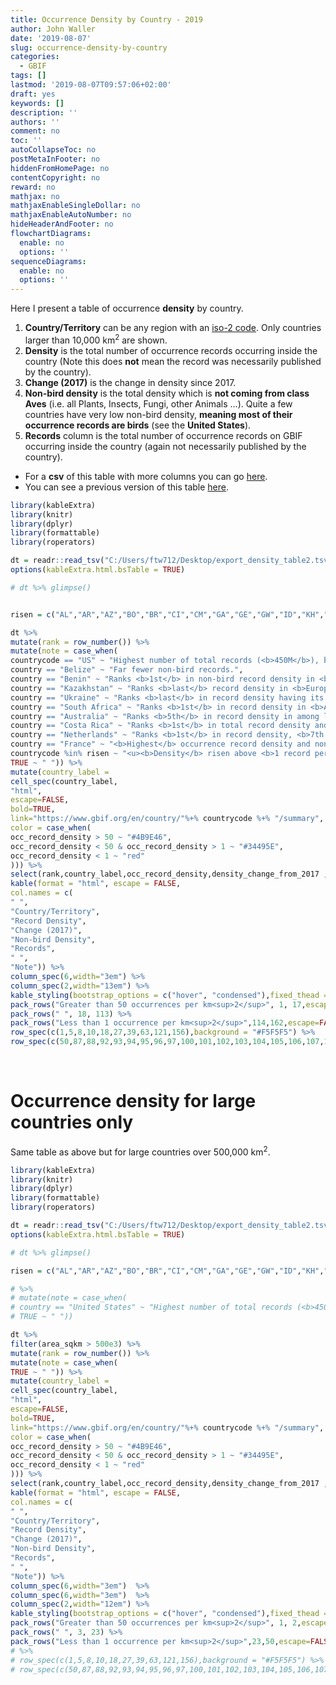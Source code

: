 ```yaml
---
title: Occurrence Density by Country - 2019
author: John Waller
date: '2019-08-07'
slug: occurrence-density-by-country
categories:
  - GBIF
tags: []
lastmod: '2019-08-07T09:57:06+02:00'
draft: yes
keywords: []
description: ''
authors: ''
comment: no
toc: ''
autoCollapseToc: no
postMetaInFooter: no
hiddenFromHomePage: no
contentCopyright: no
reward: no
mathjax: no
mathjaxEnableSingleDollar: no
mathjaxEnableAutoNumber: no
hideHeaderAndFooter: no
flowchartDiagrams:
  enable: no
  options: ''
sequenceDiagrams:
  enable: no
  options: ''
---
```


Here I present a table of occurrence **density** by country. 

1. **Country/Territory** can be any region with an [iso-2 code](https://en.wikipedia.org/wiki/ISO_3166-1_alpha-2). Only countries larger than 10,000 km<sup>2</sup> are shown. 
2. **Density** is the total number of occurrence records occurring inside the country (Note this does **not** mean the record was necessarily published by the country). 
2. **Change (2017)** is the change in density since 2017. 
3. **Non-bird density** is the total density which is **not coming from class Aves** (i.e. all Plants, Insects, Fungi, other Animals ...). Quite a few countries have very low non-bird density, **meaning most of their occurrence records are birds** (see the **United States**). 
4. **Records** column is the total number of occurrence records on GBIF occurring inside the country (again not necessarily published by the country). 

* For a **csv** of this table with more columns you can go [here](/post/2019-08-07-occurrence-density-by-country_files/export_density_table.tsv). 
* You can see a previous version of this table [here](https://www.gbif.org/mobilization-priorities-2017).


```R

library(kableExtra)
library(knitr)
library(dplyr)
library(formattable)
library(roperators)

dt = readr::read_tsv("C:/Users/ftw712/Desktop/export_density_table2.tsv")
options(kableExtra.html.bsTable = TRUE)

# dt %>% glimpse()


risen = c("AL","AR","AZ","BO","BR","CI","CM","GA","GE","GW","ID","KH","LT","LV","MA","MD","SL","SN","TG","TZ","UY","VN")

dt %>%
mutate(rank = row_number()) %>%
mutate(note = case_when(
countrycode == "US" ~ "Highest number of total records (<b>450M</b>), but <b>only 5 non-bird records</b> per km<sup>2</sup>. Ranked 37th in non-bird record density (3rd among large countries >500,000km<sup>2</sup>).",
country == "Belize" ~ "Far fewer non-bird records.",
country == "Benin" ~ "Ranks <b>1st</b> in non-bird record density in <b>Africa</b>.",
country == "Kazakhstan" ~ "Ranks <b>last</b> record density in <b>Europe</b>.",
country == "Ukraine" ~ "Ranks <b>last</b> in record density having its entire borders within Europe (Russia and Kazakhstan have lower density), but has <b>doubled</b> record density since 2017.",
country == "South Africa" ~ "Ranks <b>1st</b> in record density in <b>Africa</b>. Ranks <b>4th</b> among large countries (>500,000km<sup>2</sup>).",
country == "Australia" ~ "Ranks <b>5th</b> in record density in among large countries (>500,000km<sup>2</sup>).",
country == "Costa Rica" ~ "Ranks <b>1st</b> in total record density and non-bird density outside of <b>Western Europe</b>",
country == "Netherlands" ~ "Ranks <b>1st</b> in record density, <b>7th in total records (50M) </b>, and <b>1st</b> in non-bird record density with <b>>800 non-bird records/km<sup>2</sup></b>.",
country == "France" ~ "<b>Highest</b> occurrence record density and non-bird density among large countries ( >500,000km<sup>2</sup>).",
countrycode %in% risen ~ "<u><b>Density</b> risen above <b>1 record per km<sup>2</sup></b> since 2017.</u>",
TRUE ~ " ")) %>%
mutate(country_label = 
cell_spec(country_label,
"html",
escape=FALSE,
bold=TRUE,
link="https://www.gbif.org/en/country/"%+% countrycode %+% "/summary",
color = case_when(
occ_record_density > 50 ~ "#4B9E46",
occ_record_density < 50 & occ_record_density > 1 ~ "#34495E",
occ_record_density < 1 ~ "red"
))) %>%
select(rank,country_label,occ_record_density,density_change_from_2017 ,non_bird_density,GBIF_records,suffix,note) %>% 
kable(format = "html", escape = FALSE,
col.names = c(
" ",
"Country/Territory",
"Record Density",
"Change (2017)",
"Non-bird Density",
"Records",
" ",
"Note")) %>% 
column_spec(6,width="3em") %>%
column_spec(2,width="13em") %>%
kable_styling(bootstrap_options = c("hover", "condensed"),fixed_thead = TRUE) %>%
pack_rows("Greater than 50 occurrences per km<sup>2</sup>", 1, 17,escape=FALSE) %>%
pack_rows(" ", 18, 113) %>%
pack_rows("Less than 1 occurrence per km<sup>2</sup>",114,162,escape=FALSE) %>%
row_spec(c(1,5,8,10,18,27,39,63,121,156),background = "#F5F5F5") %>%
row_spec(c(50,87,88,92,93,94,95,96,97,100,101,102,103,104,105,106,107,108,109,110,112,113),background = "#ffff99") 

```

<br>

# Occurrence density for large countries only

Same table as above but for large countries over 500,000 km<sup>2</sup>. 

```R

library(kableExtra)
library(knitr)
library(dplyr)
library(formattable)
library(roperators)

dt = readr::read_tsv("C:/Users/ftw712/Desktop/export_density_table2.tsv")
options(kableExtra.html.bsTable = TRUE)

# dt %>% glimpse()

risen = c("AL","AR","AZ","BO","BR","CI","CM","GA","GE","GW","ID","KH","LT","LV","MA","MD","SL","SN","TG","TZ","UY","VN")

# %>%
# mutate(note = case_when(
# country == "United States" ~ "Highest number of total records (<b>450M</b>), but <b>only 5 non-bird records</b> per km<sup>2</sup>. Ranked 37th in non-bird record density (3rd among large countries >500,000km<sup>2</sup>).",
# TRUE ~ " "))

dt %>%
filter(area_sqkm > 500e3) %>%
mutate(rank = row_number()) %>%
mutate(note = case_when(
TRUE ~ " ")) %>%
mutate(country_label = 
cell_spec(country_label,
"html",
escape=FALSE,
bold=TRUE,
link="https://www.gbif.org/en/country/"%+% countrycode %+% "/summary",
color = case_when(
occ_record_density > 50 ~ "#4B9E46",
occ_record_density < 50 & occ_record_density > 1 ~ "#34495E",
occ_record_density < 1 ~ "red"
))) %>% 
select(rank,country_label,occ_record_density,density_change_from_2017 ,non_bird_density,GBIF_records,suffix,note) %>% 
kable(format = "html", escape = FALSE,
col.names = c(
" ",
"Country/Territory",
"Record Density",
"Change (2017)",
"Non-bird Density",
"Records",
" ",
"Note")) %>%
column_spec(6,width="3em")  %>%
column_spec(6,width="3em")  %>%
column_spec(2,width="12em") %>%
kable_styling(bootstrap_options = c("hover", "condensed"),fixed_thead = TRUE) %>%
pack_rows("Greater than 50 occurrences per km<sup>2</sup>", 1, 2,escape=FALSE) %>%
pack_rows(" ", 3, 23) %>%
pack_rows("Less than 1 occurrence per km<sup>2</sup>",23,50,escape=FALSE) 
# %>%
# row_spec(c(1,5,8,10,18,27,39,63,121,156),background = "#F5F5F5") %>%
# row_spec(c(50,87,88,92,93,94,95,96,97,100,101,102,103,104,105,106,107,108,109,110,112,113),background = "#ffff99") 

```




<!-- ```{R,echo=FALSE,message=FALSE,warning=FALSE} -->

<!-- library(kableExtra) -->
<!-- library(knitr) -->
<!-- library(dplyr) -->
<!-- library(formattable) -->
<!-- library(roperators) -->

<!-- dt = readr::read_tsv("C:/Users/ftw712/Desktop/table.tsv") -->
<!-- options(kableExtra.html.bsTable = TRUE) -->

<!-- # dt %>% glimpse() -->

<!-- risen = c("AL","AR","AZ","BO","BR","CI","CM","GA","GE","GW","ID","KH","LT","LV","MA","MD","SL","SN","TG","TZ","UY","VN") -->

<!-- dt %>% -->
<!-- mutate(rank = row_number()) %>% -->
<!-- mutate(note = case_when( -->
<!-- country == "United States" ~ "Highest number of total records (<b>450M</b>), but <b>only 5 non-bird records</b> per km<sup>2</sup>. Ranked 37th in non-bird record density (3rd among large countries >500,000km<sup>2</sup>).", -->
<!-- country == "Belize" ~ "Far fewer non-bird records.", -->
<!-- country == "Benin" ~ "Ranks <b>1st</b> in non-bird record density in <b>Africa</b>.", -->
<!-- country == "Kazakhstan" ~ "Ranks <b>last</b> record density in <b>Europe</b>.", -->
<!-- country == "Ukraine" ~ "Ranks <b>last</b> in record density having its entire borders within Europe (Russia and Kazakhstan have lower density), but has <b>doubled</b> record density since 2017.", -->
<!-- country == "South Africa" ~ "Ranks <b>1st</b> in record density in <b>Africa</b>. Ranks <b>4th</b> among large countries (>500,000km<sup>2</sup>).", -->
<!-- country == "Australia" ~ "Ranks <b>5th</b> in record density in among large countries (>500,000km<sup>2</sup>).", -->
<!-- country == "Costa Rica" ~ "Ranks <b>1st</b> in total record density and non-bird density outside of <b>Western Europe</b>", -->
<!-- country == "Netherlands" ~ "Ranks <b>1st</b> in record density, <b>7th in total records (50M) </b>, and <b>1st</b> in non-bird record density with <b>>800 non-bird records/km<sup>2</sup></b>.", -->
<!-- country == "France" ~ "<b>Highest</b> occurrence record density and non-bird density among large countries ( >500,000km<sup>2</sup>).", -->
<!-- countrycode %in% risen ~ "<u><b>Density</b> risen above <b>1 record per km<sup>2</sup></b> since 2017.</u>", -->
<!-- TRUE ~ " ")) %>% -->
<!-- mutate(country =  -->
<!-- cell_spec(country, -->
<!-- "html", -->
<!-- escape=FALSE, -->
<!-- bold=TRUE, -->
<!-- link="https://www.gbif.org/en/country/"%+% countrycode %+% "/summary", -->
<!-- color = case_when( -->
<!-- density > 50 ~ "#4B9E46", -->
<!-- density < 50 & density > 1 ~ "#34495E", -->
<!-- density < 1 ~ "red" -->
<!-- ))) %>% -->
<!-- select(rank,country,density,density_change,non_bird_density,GBIF_records,suffix,note) %>%  -->
<!-- kable(format = "html", escape = FALSE, -->
<!-- col.names = c( -->
<!-- " ", -->
<!-- "Country/Territory", -->
<!-- "Record Density", -->
<!-- "Change (2017)", -->
<!-- "Non-bird Density", -->
<!-- "Records", -->
<!-- " ", -->
<!-- "Note")) %>%  -->
<!-- column_spec(6,width="3em") %>% -->
<!-- column_spec(2,width="12em") %>% -->
<!-- kable_styling(bootstrap_options = c("hover", "condensed"),fixed_thead = TRUE) %>% -->
<!-- pack_rows("Greater than 50 occurrences per km<sup>2</sup>", 1, 17,escape=FALSE) %>% -->
<!-- pack_rows(" ", 18, 113) %>% -->
<!-- pack_rows("Less than 1 occurrence per km<sup>2</sup>",114,162,escape=FALSE) %>% -->
<!-- row_spec(c(1,5,8,10,18,27,39,63,121,156),background = "#F5F5F5") %>% -->
<!-- row_spec(c(50,87,88,92,93,94,95,96,97,100,101,102,103,104,105,106,107,108,109,110,112,113),background = "#ffff99")  -->

<!-- ``` -->



<!--more-->
